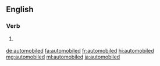 ==English==

===Verb===
{{head|en|verb form}}

# {{label|en|dated}} {{en-past of|automobile}}

[[de:automobiled]]
[[fa:automobiled]]
[[fr:automobiled]]
[[hi:automobiled]]
[[mg:automobiled]]
[[ml:automobiled]]
[[ja:automobiled]]